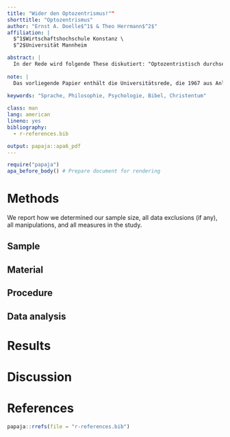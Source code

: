 ```yaml
---
title: "Wider den Optozentrismus!""
shorttitle: "Optozentrismus"
author: "Ernst A. Doelle$^1$ & Theo Herrmann$^2$"
affiliation: |
  $^1$Wirtschaftshochschule Konstanz \
  $^2$Universität Mannheim

abstract: |
  In der Rede wird folgende These diskutiert: "Optozentristisch durchseucht sind Philosophie und die Wissenschaft. Sprache verrät sie ebenso, wie sich ihre Tochter, die Psychologie, durch ihre Sprache verrät. Wir alle sprechen gänzlich unreflektiert von Einsicht, von Introspektion, von Betrachtungsweisen, von Nachbildern, von Beschaulichkeit, von Imagination." Die Konstruktion unseres Weltbildes durch das Wort "enthält in abschreckend modriger und fossilisierter Weise den uralten mediterranen Optozentrismus. Er herrscht über uns wie ein uralter böser Dämon." Der Verfasser zeigt, daß diese Weltsicht nicht erst mit der jüdisch-christlichen Bibel, sondern schon mit den alten Griechen anfing.
  
note: |
  Das vorliegende Papier enthält die Universitätsrede, die 1967 aus Anlaß der Zueignung des Ehrenskriptoriums der August-Ernst-Hochschule zu Hildesheim gehalten worden ist. Dieses Vortragsmanuskript von Ernst August Dölle war bislang verschwunden.
  
keywords: "Sprache, Philosophie, Psychologie, Bibel, Christentum"

class: man
lang: american
lineno: yes
bibliography:
  - r-references.bib

output: papaja::apa6_pdf
---
```


```r
require("papaja")
apa_before_body() # Prepare document for rendering
```


# Methods
We report how we determined our sample size, all data exclusions (if any), all manipulations, and all measures in the study. <!-- 21-word solution (Simmons, Nelson & Simonsohn, 2012; retrieved from http://ssrn.com/abstract=2160588) -->

## Sample

## Material

## Procedure

## Data analysis

# Results

# Discussion

# References
```r
papaja::rrefs(file = "r-references.bib")
```
